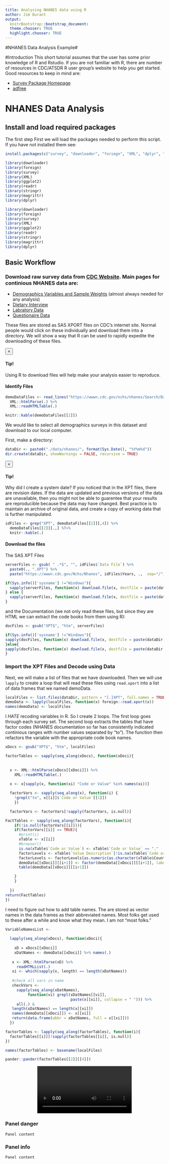 ```yaml
---
title: Analyzing NHANES data using R
author: Jim Durant
output:
  knitrBootstrap::bootstrap_document:
  theme.chooser: TRUE
  highlight.chooser: TRUE
---
```

#NHANES Data Analysis Example#

#Introduction
This short tutorial assumes that the user has some prior knowledge of R and Rstudio. If you are not familiar with R, there are number of resources in CDC/ATSDR R user group's website to help you get started. Good resources to keep in mind are:

* [Survey Package Homepage](http://r-survey.r-forge.r-project.org/survey/)
* [adfree](http://www.asdfree.com/)

# NHANES Data Analysis
## Install and load required packages
The first step First we will load the packages needed to perform this script. If you have not installed them see:

```r
install.packages(c("survey", "downloader", "foriegn", "XML", "dplyr", "magrittr", "ggplot2"))
```


```r
library(downloader)                         
library(foreign)
library(survey)
library(XML)
library(ggplot2)
library(readr)
library(stringr)
library(magrittr)
library(dplyr)
```

```r
library(downloader)                         
library(foreign)
library(survey)
library(XML)
library(ggplot2)
library(readr)
library(stringr)
library(magrittr)
library(dplyr)
```

## Basic Workflow

### Download raw survey data from [CDC Website](https://wwwn.cdc.gov/Nchs/Nhanes/Search/Nhanes_continuous.aspx). Main pages for continious NHANES data are:

* [Demographics Variables and Sample Weights](https://wwwn.cdc.gov/nchs/nhanes/Search/DataPage.aspx?Component=Demographics) (almost always needed for any analysis)
* [Dietary Interview](https://wwwn.cdc.gov/Nchs/Nhanes/Search/DataPage.aspx?Component=Dietary)
* [Labratory Data](https://wwwn.cdc.gov/Nchs/Nhanes/Search/DataPage.aspx?Component=Laboratory) 
* [Questionaire Data](https://wwwn.cdc.gov/Nchs/Nhanes/Search/DataPage.aspx?Component=Questionnaire)

These files are stored as SAS XPORT files on CDC's internet site. Normal people would click on these individually and download them into a directory. We will show a way that R can be used to rapidly expedite the downloading of these files. 


<div class="alert alert-dismissible alert-warning">
  <button type="button" class="close" data-dismiss="alert">&times;</button>
  <h4>Tip!</h4>
  <p> Using R to download files will help make your analysis easier to reproduce.</p>
</div>


#### Identify Files

```r
demoDataFiles <- read_lines("https://wwwn.cdc.gov/nchs/nhanes/Search/DataPage.aspx?Component=Demographics") %>%
  XML::htmlParse(.) %>%
  XML::readHTMLTable(.)

knitr::kable(demoDataFiles[[2]])
```

We would like to select all demographics surveys in this dataset and download to our local computer. 

First, make a directory:
```r
dataDir <- paste0("./data/nhanes/", format(Sys.Date(), "%Y%m%d"))
dir.create(dataDir, showWarnings = FALSE, recursive = TRUE)
```

<div class="alert alert-dismissible alert-warning">
  <button type="button" class="close" data-dismiss="alert">&times;</button>
  <h4>Tip!</h4>
  <p> Why did I create a system date? If you noticed that in the XPT files, there are revision dates. If the data are updated and previous versions of the data are unavailable, then you might not be able to guarentee that your results are reproducible because the data may have changed. Best practice is to maintain an archive of original data, and create a copy of working data that is further manipulated. 
</p>
</div>

```r
idFiles <- grep("XPT", demoDataFiles[[2]][,4]) %>%
  demoDataFiles[[2]][.,] %T>%
  knitr::kable(.)
```

#### Download the files

The SAS XPT Files
```r
serverFiles <- gsub( " .*$", "", idFiles$`Data File`) %>%
  paste0(., ".XPT") %>% 
  paste("https://wwwn.cdc.gov/Nchs/Nhanes", idFiles$Years, .,  sep="/")

if(Sys.info()['sysname'] !="Windows"){
  sapply(serverFiles, function(x) download.file(x, destfile = paste(dataDir, basename(x),  sep="/"), method="curl", extra="-k"))
} else {
  sapply(serverFiles, function(x) download.file(x, destfile = paste(dataDir, basename(x),  sep="/"), mode="wb"))
}
```

and the Documentation (we not only read these files, but since they are HTML we can extract the code books from them using R):

```r
docFiles <- gsub("XPT$", "htm", serverFiles)

if(Sys.info()['sysname'] !="Windows"){
sapply(docFiles, function(x) download.file(x, destfile = paste(dataDir, basename(x),  sep="/"), method="curl", extra="-k"))
}else{
sapply(docFiles, function(x) download.file(x, destfile = paste(dataDir, basename(x),  sep="/"), mode= "wb"))
}
```


### Import the XPT Files and Decode using Data
Next, we will make a list of files that we have downloaded. Then we will use `lapply` to create a  loop that will read these files using `read.xport` into a list of data frames that we named demoData.

```r
localFiles <- list.files(dataDir, pattern = "[.]XPT", full.names = TRUE)
demoData <- lapply(localFiles, function(x) foreign::read.xport(x))
names(demoData) <- localFiles
```

I _HATE_ recoding variables in R.  So I create 2 loops. The first loop goes through each survey set. The second loop extracts the tables that have factor codes (NHANES documentation so far has consistently indicated continious ranges with number values separated by "to"). The function then refactors the variable with the appropriate code book names.

```r
xDocs <- gsub("XPT$", "htm", localFiles) 

factorTables <- sapply(seq_along(xDocs), function(xDoci){
  
  
  x <- XML::htmlParse(xDocs[[xDoci]]) %>%
    XML::readHTMLTable(.)
  
  x <- x[sapply(x, function(xi) "Code or Value" %in% names(xi))]

  factorVars <- sapply(seq_along(x), function(i) {
    !grepl("to", x[[i]]$`Code or Value`[[1]])
    })

  factorVars <- factorVars[!sapply(factorVars, is.null)]

FactTables <- sapply(seq_along(factorVars), function(i){
    if(!is.null(factorVars[[i]])){
    if(factorVars[[i]] == TRUE){
      #print(i)
      xTable <- x[[i]]
      #browser()
      is.na(xTable$`Code or Value`) <- xTable$`Code or Value` == "." 
      factorLevels <- xTable$`Value Description`[!is.na(xTable$`Code or Value`)]
      factorLevels <- factorLevels[as.numeric(as.character(xTable$Count[!is.na(xTable$`Code or Value`)])) > 0 ]                                           
      demoData[[xDoci]][[i+1]] <- factor(demoData[[xDoci]][[i+1]], labels = factorLevels)
      table(demoData[[xDoci]][[i+1]])

    }
    }
  
  })
return(FactTables)
})

```

I need to figure out how to add table names. The are stored as vector names in the data frames as their abbreviated names. Most folks get used to these after a while and know what they mean. I am not "most folks." 

```r
VariableNamesList <- 
  
  lapply(seq_along(xDocs), function(xDoci){
    
    xD = xDocs[[xDoci]]
    xDatNames <- demoData[[xDoci]] %>% names(.)
    
   x <- XML::htmlParse(xD) %>%
     readHTMLList(.)
   xi <- which(sapply(x, length) == length(xDatNames))
   
   #check all vars in name
   checkVars <- 
     sapply(seq_along(xDatNames), 
          function(vi) grepl(xDatNames[[vi]], 
                             paste(x[[xi]], collapse = " "))) %>%
     all(.) &
   length(xDatNames) == length(x[[xi]])
   names(demoData[[xDoci]]) <- x[[xi]]
   return(data.frame(abbr = xDatNames, full = x[[xi]]))
  })


```





```r
factorTables <- lapply(seq_along(factorTables), function(i){
  factorTables[[i]][!sapply(factorTables[[i]], is.null)]
}) 

names(factorTables) <- basename(localFiles)

pander::pander(factorTables[[2]][[4]])
```


<div align="center" class="embed-responsive embed-responsive-16by9">
<video autoplay loop class="embed-responsive-item">
<source src=https://www.youtube.com/watch?v=gsX4I133Zmc type=video/mp4>
</video>
</div>



<div class="panel panel-danger">
  <div class="panel-heading">
  <h3 class="panel-title">Panel danger</h3>
  </div>
  <div class="panel-body">
    Panel content
  </div>
</div>

<div class="panel panel-info">
  <div class="panel-heading">
  <h3 class="panel-title">Panel info</h3>
  </div>
  <div class="panel-body">
    Panel content
  </div>
</div>

